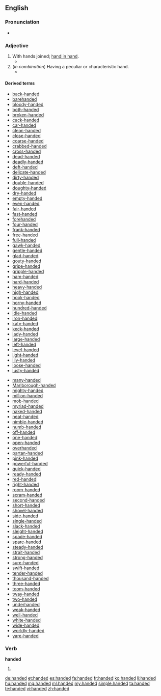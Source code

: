 {{also|-handed}}
==English==

===Pronunciation===
* {{audio|en-us-handed.ogg|Audio (US)}}

===Adjective===
{{en-adj|-}}

# With hands joined; [[hand in hand]].
#* {{quote-book|year=1667|title=Paradise Lost|section=Book IV.|author=[[w:John Milton|John Milton]]|passage=Into their inmost bower, '''Handed''' they went.}}
# (''in combination'') Having a peculiar or characteristic hand.
#* {{quote-book|passage=As poisonous tongued as '''handed|author=Shakespeare|title=Cymbeline|section=III-ii|year={{circa2|1609}}}}

====Derived terms====
{{top2}}
* [[back-handed]] 
* [[barehanded]] 
* [[bloody-handed]] 
* [[both-handed]] 
* [[broken-handed]] 
* [[cack-handed]] 
* [[car-handed]] 
* [[clean-handed]] 
* [[close-handed]] 
* [[coarse-handed]] 
* [[crabbed-handed]] 
* [[cross-handed]] 
* [[dead-handed]] 
* [[deadly-handed]] 
* [[deft-handed]] 
* [[delicate-handed]] 
* [[dirty-handed]] 
* [[double-handed]] 
* [[doughty-handed]] 
* [[dry-handed]] 
* [[empty-handed]] 
* [[even-handed]] 
* [[fair-handed]] 
* [[fast-handed]] 
* [[forehanded]] 
* [[four-handed]] 
* [[frank-handed]] 
* [[free-handed]] 
* [[full-handed]] 
* [[gawk-handed]] 
* [[gentle-handed]] 
* [[glad-handed]] 
* [[gouty-handed]] 
* [[gripe-handed]] 
* [[gripple-handed]] 
* [[ham-handed]] 
* [[hard-handed]] 
* [[heavy-handed]] 
* [[high-handed]] 
* [[hook-handed]] 
* [[horny-handed]] 
* [[hundred-handed]] 
* [[idle-handed]] 
* [[iron-handed]] 
* [[katy-handed]] 
* [[keck-handed]] 
* [[lady-handed]] 
* [[large-handed]] 
* [[left-handed]] 
* [[level-handed]] 
* [[light-handed]] 
* [[lily-handed]] 
* [[loose-handed]] 
* [[lusty-handed]]
{{mid2}}
* [[many-handed]] 
* [[Marlborough-handed]] 
* [[mighty-handed]] 
* [[million-handed]] 
* [[mob-handed]] 
* [[myriad-handed]]
* [[naked-handed]] 
* [[neat-handed]] 
* [[nimble-handed]] 
* [[numb-handed]] 
* [[off-handed]] 
* [[one-handed]] 
* [[open-handed]] 
* [[overhanded]] 
* [[partan-handed]] 
* [[pink-handed]] 
* [[powerful-handed]] 
* [[quick-handed]] 
* [[ready-handed]] 
* [[red-handed]] 
* [[right-handed]] 
* [[room-handed]] 
* [[scram-handed]] 
* [[second-handed]] 
* [[short-handed]] 
* [[shovel-handed]] 
* [[side-handed]] 
* [[single-handed]] 
* [[slack-handed]] 
* [[sleight-handed]] 
* [[spade-handed]] 
* [[spare-handed]] 
* [[steady-handed]] 
* [[strait-handed]] 
* [[strong-handed]] 
* [[sure-handed]] 
* [[swift-handed]] 
* [[tender-handed]] 
* [[thousand-handed]] 
* [[three-handed]] 
* [[toom-handed]] 
* [[tway-handed]] 
* [[two-handed]] 
* [[underhanded]] 
* [[weak-handed]] 
* [[well-handed]] 
* [[white-handed]] 
* [[wide-handed]] 
* [[worldly-handed]] 
* [[yare-handed]]
{{bottom}}

===Verb===
'''handed'''

# {{past of|hand}}

[[de:handed]]
[[et:handed]]
[[es:handed]]
[[fa:handed]]
[[fr:handed]]
[[ko:handed]]
[[li:handed]]
[[hu:handed]]
[[mg:handed]]
[[ml:handed]]
[[my:handed]]
[[simple:handed]]
[[ta:handed]]
[[te:handed]]
[[vi:handed]]
[[zh:handed]]